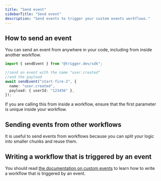 ```yaml
---
title: "Send event"
sidebarTitle: "Send event"
description: "Send events to trigger your custom events workflows."
---
```


## How to send an event

You can send an event from anywhere in your code, including from inside another workflow.

```ts
import { sendEvent } from "@trigger.dev/sdk";

//send an event with the name "user.created"
//and the payload
await sendEvent("start-fire-2", {
  name: "user.created",
  payload: { userId: "123456" },
});
```

If you are calling this from inside a workflow, ensure that the first parameter is unique inside your workflow.

## Sending events from other workflows

It is useful to send events from workflows because you can split your logic into smaller chunks and reuse them.

## Writing a workflow that is triggered by an event

You should read [the documentation on custom events](/triggers/custom-events) to learn how to write a workflow that is triggered by an event.

